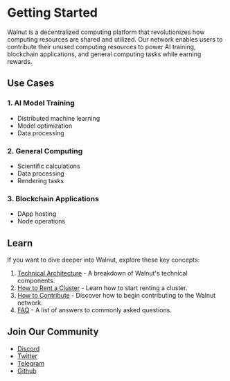 # Getting Started

Walnut is a decentralized computing platform that revolutionizes how computing resources are shared and utilized. Our network enables users to contribute their unused computing resources to power AI training, blockchain applications, and general computing tasks while earning rewards.

## Use Cases

### 1. AI Model Training

- Distributed machine learning
- Model optimization
- Data processing

### 2. General Computing

- Scientific calculations
- Data processing
- Rendering tasks

### 3. Blockchain Applications

- DApp hosting
- Node operations

## Learn

If you want to dive deeper into Walnut, explore these key concepts:

1. [Technical Architecture](/docs/v1.0.1/architecture) - A breakdown of Walnut's technical components.
2. [How to Rent a Cluster](/docs/v1.0.1/consumer) - Learn how to start renting a cluster.
3. [How to Contribute](/docs/v1.0.1/provider) - Discover how to begin contributing to the Walnut network.
4. [FAQ](/docs/v1.0.1/faq) - A list of answers to commonly asked questions.

## Join Our Community

- [Discord](https://discord.gg/walnut)
- [Twitter](https://twitter.com/walnutorg)
- [Telegram](https://t.me/walnutorg)
- [Github](https://github.com/walnut)
